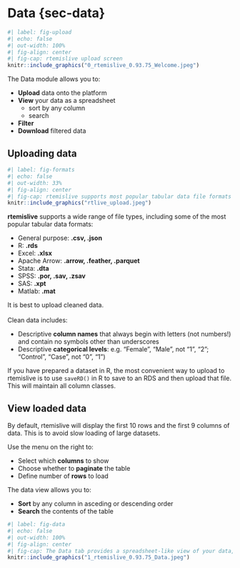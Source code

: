# Data {sec-data}

```r
#| label: fig-upload
#| echo: false
#| out-width: 100%
#| fig-align: center
#| fig-cap: rtemislive upload screen
knitr::include_graphics("0_rtemislive_0.93.75_Welcome.jpeg")
```

The Data module allows you to:

- **Upload** data onto the platform
- **View** your data as a spreadsheet
    - sort by any column
    - search
- **Filter**
- **Download** filtered data

## Uploading data

```r
#| label: fig-formats
#| echo: false
#| out-width: 33%
#| fig-align: center
#| fig-cap: rtemislive supports most popular tabular data file formats
knitr::include_graphics("rtlive_upload.jpeg")
```

**rtemislive** supports a wide range of file types, including some of the most popular 
tabular data formats:

- General purpose: **.csv, .json**
- R: **.rds**
- Excel: **.xlsx**
- Apache Arrow: **.arrow, .feather, .parquet**
- Stata: **.dta**
- SPSS: **.por, .sav, .zsav**
- SAS: **.xpt**
- Matlab: **.mat**

It is best to upload cleaned data.
<br><br>
Clean data includes:

- Descriptive **column names** that always begin with letters (not numbers!) and contain no 
    symbols other than underscores
- Descriptive **categorical levels**:
    e.g. "Female", "Male", not "1", "2"; "Control", "Case", not "0", "1")

If you have prepared a dataset in R, the most
convenient way to upload to rtemislive is to use `saveRD()` in R to save to an RDS and 
then upload that file. This will maintain all column classes.

## View loaded data

By default, rtemislive will display the first 10 rows and the first 9 columns of data.
This is to avoid slow loading of large datasets.

Use the menu on the right to: 

- Select which **columns** to show
- Choose whether to **paginate** the table
- Define number of **rows** to load

The data view allows you to:

- **Sort** by any column in asceding or descending order
- **Search** the contents of the table

```r
#| label: fig-data
#| echo: false
#| out-width: 100%
#| fig-align: center
#| fig-cap: The Data tab provides a spreadsheet-like view of your data, which can be sorted and searched
knitr::include_graphics("1_rtemislive_0.93.75_Data.jpeg")
```
